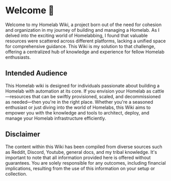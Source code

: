 # Welcome 👋

Welcome to my Homelab Wiki, a project born out of the need for cohesion and organization in my journey of building and managing a Homelab. As I delved into the exciting world of Homelabbing, I found that valuable resources were scattered across different platforms, lacking a unified space for comprehensive guidance. This Wiki is my solution to that challenge, offering a centralized hub of knowledge and experience for fellow Homelab enthusiasts.

## Intended Audience

This Homelab wiki is designed for individuals passionate about building a Homelab with automation at its core. If you envision your Homelab as cattle—resources that can be swiftly provisioned, scaled, and decommissioned as needed—then you're in the right place. Whether you're a seasoned enthusiast or just diving into the world of Homelabs, this Wiki aims to empower you with the knowledge and tools to architect, deploy, and manage your Homelab infrastructure efficiently.

## Disclaimer

The content within this Wiki has been compiled from diverse sources such as Reddit, Discord, Youtube, general docs, and my tribal knowledge. It's important to note that all information provided here is offered without guarantees. You are solely responsible for any outcomes, including financial implications, resulting from the use of this information on your setup or collection.
